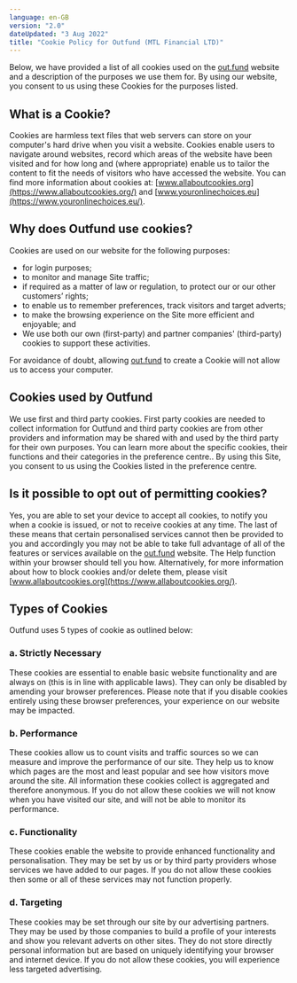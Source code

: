 ```yaml
---
language: en-GB
version: "2.0"
dateUpdated: "3 Aug 2022"
title: "Cookie Policy for Outfund (MTL Financial LTD)"
---
```


Below, we have provided a list of all cookies used on the [out.fund](http://www.out.fund) website and a description of the purposes we use them for. By using our website, you consent to us using these Cookies for the purposes listed.

## What is a Cookie?

Cookies are harmless text files that web servers can store on your computer's hard drive when you visit a website. Cookies enable users to navigate around websites, record which areas of the website have been visited and for how long and (where appropriate) enable us to tailor the content to fit the needs of visitors who have accessed the website. You can find more information about cookies at: [www.allaboutcookies.org](https://www.allaboutcookies.org/) and [www.youronlinechoices.eu](https://www.youronlinechoices.eu/).

## Why does Outfund use cookies?

Cookies are used on our website for the following purposes:

- for login purposes;
- to monitor and manage Site traffic;
- if required as a matter of law or regulation, to protect our or our other customers’ rights;
- to enable us to remember preferences, track visitors and target adverts;
- to make the browsing experience on the Site more efficient and enjoyable; and
- We use both our own (first-party) and partner companies' (third-party) cookies to support these activities.

For avoidance of doubt, allowing [out.fund](http://www.out.fund) to create a Cookie will not allow us to access your computer.

## Cookies used by Outfund

We use first and third party cookies. First party cookies are needed to collect information for Outfund and third party cookies are from other providers and information may be shared with and used by the third party for their own purposes. You can learn more about the specific cookies, their functions and their categories in the preference centre.. By using this Site, you consent to us using the Cookies listed in the preference centre. 


## Is it possible to opt out of permitting cookies?

Yes, you are able to set your device to accept all cookies, to notify you when a cookie is issued, or not to receive cookies at any time. The last of these means that certain personalised services cannot then be provided to you and accordingly you may not be able to take full advantage of all of the features or services available on the [out.fund](http://www.out.fund) website. The Help function within your browser should tell you how. Alternatively, for more information about how to block cookies and/or delete them, please visit [www.allaboutcookies.org](https://www.allaboutcookies.org/).

## Types of Cookies

Outfund uses 5 types of cookie as outlined below:

### a. Strictly Necessary

These cookies are essential to enable basic website functionality and are always on (this is in line with applicable laws). They can only be disabled by amending your browser preferences. Please note that if you disable cookies entirely using these browser preferences, your experience on our website may be impacted.

### b. Performance

These cookies allow us to count visits and traffic sources so we can measure and improve the performance of our site. They help us to know which pages are the most and least popular and see how visitors move around the site. All information these cookies collect is aggregated and therefore anonymous. If you do not allow these cookies we will not know when you have visited our site, and will not be able to monitor its performance.

### c. Functionality

These cookies enable the website to provide enhanced functionality and personalisation. They may be set by us or by third party providers whose services we have added to our pages. If you do not allow these cookies then some or all of these services may not function properly.

### d. Targeting

These cookies may be set through our site by our advertising partners. They may be used by those companies to build a profile of your interests and show you relevant adverts on other sites. They do not store directly personal information but are based on uniquely identifying your browser and internet device. If you do not allow these cookies, you will experience less targeted advertising.
